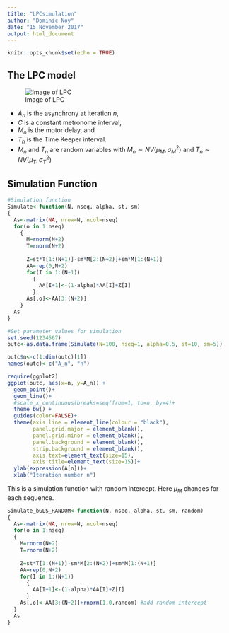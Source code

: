 ```yaml
---
title: "LPCsimulation"
author: "Dominic Noy"
date: "15 November 2017"
output: html_document
---
```


```r
knitr::opts_chunk$set(echo = TRUE)
```
## The LPC model 
![Image of LPC](https://github.com/dominicnoy/LPC/blob/master/LPC.png)



- $A_n$ is the asynchrony at iteration $n$, 
- $C$ is a constant metronome interval, 
- $M_n$ is the motor delay, and 
- $T_n$ is the Time Keeper interval. 
- $M_n$ and $T_n$ are random variables with $M_n \sim NV(\mu_M, \sigma^2_M)$ and $T_n \sim NV(\mu_T, \sigma^2_T)$

## Simulation Function
```r
#Simulation function
Simulate<-function(N, nseq, alpha, st, sm)
{
  As<-matrix(NA, nrow=N, ncol=nseq)
  for(o in 1:nseq)
    {
      M=rnorm(N+2)
      T=rnorm(N+2)
      
      Z=st*T[1:(N+1)]-sm*M[2:(N+2)]+sm*M[1:(N+1)]
      AA=rep(0,N+2)
      for(I in 1:(N+1))
        {
          AA[I+1]<-(1-alpha)*AA[I]+Z[I]
        }
      As[,o]<-AA[3:(N+2)]
    }
  As
}

#Set parameter values for simulation  
set.seed(1234567)
outc<-as.data.frame(Simulate(N=100, nseq=1, alpha=0.5, st=10, sm=5))

outc$n<-c(1:dim(outc)[1])
names(outc)<-c("A_n", "n")

require(ggplot2)
ggplot(outc, aes(x=n, y=A_n)) +
  geom_point()+
  geom_line()+
  #scale_x_continuous(breaks=seq(from=1, to=n, by=4)+
  theme_bw() +
  guides(color=FALSE)+
  theme(axis.line = element_line(colour = "black"),
        panel.grid.major = element_blank(),
        panel.grid.minor = element_blank(),
        panel.background = element_blank(),
        strip.background = element_blank(),
        axis.text=element_text(size=15),
        axis.title=element_text(size=15))+
  ylab(expression(A[n]))+
  xlab("Iteration number n")
```




This is a simulation function with random intercept. Here $\mu_M$ changes for each sequence. 
```r
Simulate_bGLS_RANDOM<-function(N, nseq, alpha, st, sm, random) 
{
  As<-matrix(NA, nrow=N, ncol=nseq)
  for(o in 1:nseq)
  {
    M=rnorm(N+2)
    T=rnorm(N+2)
    
    Z=st*T[1:(N+1)]-sm*M[2:(N+2)]+sm*M[1:(N+1)]
    AA=rep(0,N+2)
    for(I in 1:(N+1))
      {
        AA[I+1]<-(1-alpha)*AA[I]+Z[I]
      }
    As[,o]<-AA[3:(N+2)]+rnorm(1,0,random) #add random intercept
  }
  As
}
```